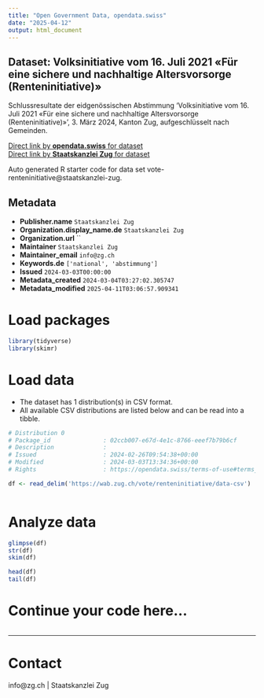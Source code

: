 ```yaml
---
title: "Open Government Data, opendata.swiss"
date: "2025-04-12"
output: html_document
---
```


## Dataset: Volksinitiative vom 16. Juli 2021 «Für eine sichere und nachhaltige Altersvorsorge (Renteninitiative)»

Schlussresultate der eidgenössischen Abstimmung 'Volksinitiative vom 16. Juli 2021 «Für eine sichere und nachhaltige Altersvorsorge (Renteninitiative)»', 3. März 2024, Kanton Zug, aufgeschlüsselt nach Gemeinden.

[Direct link by **opendata.swiss** for dataset](https://opendata.swiss/de/dataset/volksinitiative-vom-16-juli-2021-fur-eine-sichere-und-nachhaltige-altersvorsorge-renteninitiati)<br>
[Direct link by **Staatskanzlei Zug** for dataset](https://wab.zug.ch/vote/renteninitiative/data)

Auto generated R starter code for data set vote-renteninitiative@staatskanzlei-zug.

## Metadata

- **Publisher.name** `Staatskanzlei Zug`
- **Organization.display_name.de** `Staatskanzlei Zug`
- **Organization.url** ``
- **Maintainer** `Staatskanzlei Zug`
- **Maintainer_email** `info@zg.ch`
- **Keywords.de** `['national', 'abstimmung']`
- **Issued** `2024-03-03T00:00:00`
- **Metadata_created** `2024-03-04T03:27:02.305747`
- **Metadata_modified** `2025-04-11T03:06:57.909341`


# Load packages

```r

library(tidyverse)
library(skimr)

```

# Load data

-   The dataset has 1 distribution(s) in CSV format.
-   All available CSV distributions are listed below and can be read into a tibble.

```r

# Distribution 0
# Package_id               : 02ccb007-e67d-4e1c-8766-eeef7b79b6cf
# Description              : 
# Issued                   : 2024-02-26T09:54:38+00:00
# Modified                 : 2024-03-03T13:34:36+00:00
# Rights                   : https://opendata.swiss/terms-of-use#terms_by

df <- read_delim('https://wab.zug.ch/vote/renteninitiative/data-csv')



```

# Analyze data

```r

glimpse(df)
str(df)
skim(df)

head(df)
tail(df)

```

# Continue your code here...

```r

```

------------------------------------------------------------------------

# Contact

info@zg.ch | Staatskanzlei Zug
